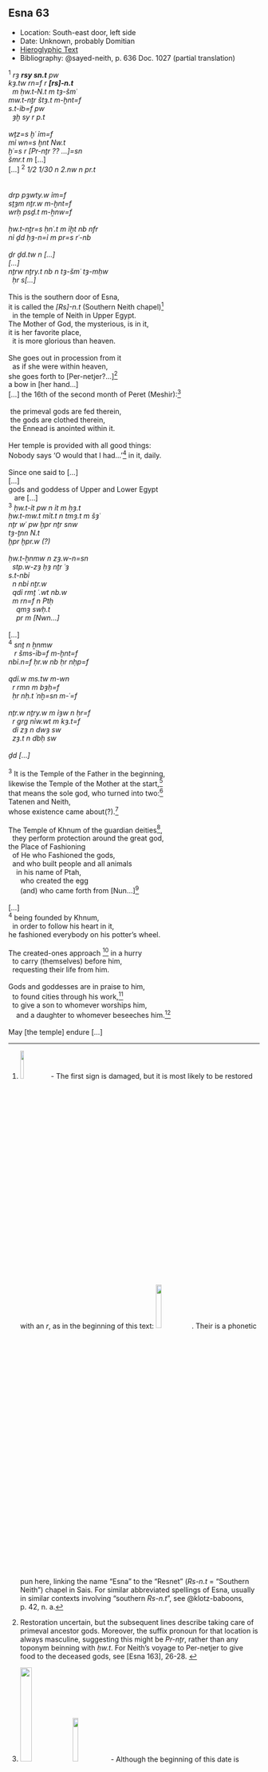 ## Esna 63 {-}

- Location: South-east door, left side
- Date: Unknown, probably Domitian
- [Hieroglyphic Text](https://www.ifao.egnet.net/uploads/publications/enligne/Temples-Esna002.pdf#page=208){target="_blank"}
- Bibliography: @sayed-neith, p. 636 Doc. 1027 (partial translation)

<style>
  .col2 {
    columns: 2 300px;         /* number of columns and width in pixels*/
    -webkit-columns: 2 300px; /* chrome, safari */
    -moz-columns: 2 300px;    /* firefox */
    -webkit-column-break-inside: avoid;
    -page-break-inside: avoid;
    -break-inside: avoid;
  }

</style>


<div class="col2">

| ^1^ *rȝ* ***rsy sn.t*** *pw  *
| *kȝ.tw rn=f r* ***[rs]-n.t***   
|   *m ḥw.t-N.t m tȝ-šmʿ  *
| *mw.t-nṯr štȝ.t m-ḫnt=f  *
| *s.t-ỉb=f pw  *
|   *ȝḫ sy r p.t  *
|
| *wṯz=s ḫʿ ỉm=f  *
| *mỉ wn=s ḫnt Nw.t  *
| *ḫʿ=s r [Pr-nṯr ?? ...]=sn  *
| *šmr.t m  * [...]
| [...] ^2^ *1/2 1/30 n 2.nw n pr.t  *
|  
|    
| *drp pȝwty.w ỉm=f  *
| *sṯȝm nṯr.w m-ḫnt=f  *
| *wrḥ psḏ.t m-ẖnw=f  *
|
| *ḥw.t-nṯr=s ḥnʿ.t m ỉḫt nb nfr  *
| *nỉ ḏd ḥȝ-n=ỉ m pr=s rʿ-nb  *
|
| *ḏr ḏd.tw n [...]  *
| *[...]   *
| *nṯrw nṯry.t nb n tȝ-šmʿ tȝ-mḥw   *
|   *ḥr s[...]  *
|
| This is the southern door of Esna,
| it is called the *[Rs]-n.t* (Southern Neith chapel)[^fn-63-1]
|   in the temple of Neith in Upper Egypt.
| The Mother of God, the mysterious, is in it,
| it is her favorite place,
|   it is more glorious than heaven.
| 
| She goes out in procession from it
|   as if she were within heaven,
| she goes forth to [Per-netjer?...][^fn-63-2]
| a bow in [her hand...]
| [...] the 16th of the second month of Peret (Meshir):[^fn-63-3]
| 
|  the primeval gods are fed therein,
|  the gods are clothed therein,
|  the Ennead is anointed within it.
| 
| Her temple is provided with all good things:
| Nobody says 'O would that I had...'[^fn-63-4] in it, daily.
|
| Since one said to [...]
| [...]
| gods and goddess of Upper and Lower Egypt
|    are [...]

</div>

[^fn-63-1]: ![](images/63_1.png){width=12%} - The first sign is damaged, but it is most likely to be restored with an *r*, as in the beginning of this text: ![](images/63_2.png){width=15%}. Their is a phonetic pun here, linking the name "Esna" to the "Resnet" (*Rs-n.t* = "Southern Neith") chapel in Sais. For similar abbreviated spellings of Esna, usually in similar contexts involving "southern *Rs-n.t*", see @klotz-baboons, p. 42, n. a.
[^fn-63-2]: Restoration uncertain, but the subsequent lines describe taking care of primeval ancestor gods. Moreover, the suffix pronoun for that location is always masculine, suggesting this might be *Pr-nṯr*, rather than any toponym beinning with *ḥw.t*. For Neith's voyage to Per-netjer to give food to the deceased gods, see [Esna 163], 26-28.
<!-- to do: check Schott, RdE 19, 1967, 109, n. 7; apparently he restores both as Rsn.t-->
[^fn-63-3]: ![](images/63_3.png){width=22%}![](images/63_4.png){width=15%} - Although the beginning of this date is damaged, it appears to be: 1/2 + 1/30 = 15 + 1 = 16. However, there is no entry for 16 Meshir in the festival calendar from Esna. Rather, there is one ceremony for Neith on 8 Meshir (@sauneron-5, pp. 18-19, with n. d), and another specifically for Neith of Lower Egypt on 17 Meshir (ibid). The latter option seems most likely, since it appears to mention a "Festival of the Bow (*ḥb šmr.t*) for (*n* < *m* < *Mnw*) the Lady of Sais" ([Esna 55], 9; different translation by @sauneron-5, p. 19, n. e), and Neith specifically carries her bow in this text as well.

[^fn-63-4]: Note that this is precisely the phrase Neith herself says before creating Sais at the beginning of time *Esna* III, 2-6, 2; cf. @sauneron-5, p. 255, n. a. The same phrase is used for her temple in *Esna* VII, 587, 16; 634, 9.

<div class="col2">

| ^3^ *ḥw.t-ỉt pw n ỉt m ḥȝ.t  *
| *ḥw.t-mw.t mỉt.t n tmȝ.t m šȝʿ  *
| *nṯr wʿ pw ḫpr nṯr snw  *
| *tȝ-ṯnn N.t  *
| *ḫpr ḫpr.w (?) *
|   
| *ḥw.t-ẖnmw n zȝ.w-n=sn  *
|   *stp.w-zȝ ḥȝ nṯr ʿȝ  *
| *s.t-nbỉ *
|   *n nbỉ nṯr.w  *
|   *qdỉ rmṯ ʿ.wt nb.w  *
|   *m rn=f n Ptḥ  *
|     *qmȝ swḥ.t *
|     *pr m [Nwn...]  *
|
| [...]    
| ^4^ *snṯ n ẖnmw  *
|    *r šms-ỉb=f m-ḫnt=f  *
| *nbỉ.n=f ḥr.w nb ḥr nḥp=f  *
|   
| *qdỉ.w ms.tw m-wn  *
|   *r rmn m bȝḥ=f  *
|   *ḥr nḥ.t ʿnḫ=sn m-ʿ=f  *
|  
| *nṯr.w nṯry.w m ỉȝw n ḥr=f  *
|   *r grg nỉw.wt m kȝ.t=f  *
|   *dỉ zȝ n dwȝ sw  *
|   *zȝ.t n dbḥ sw  *
|   
| *ḏd [...]  *
|
| ^3^ It is the Temple of the Father in the beginning,
| likewise the Temple of the Mother at the start,[^fn-63-12]
| that means the sole god, who turned into two:[^fn-63-5]
| Tatenen and Neith,
| whose existence came about(?).[^fn-63-6]
| 
| The Temple of Khnum of the guardian deities[^fn-63-7],
|   they perform protection around the great god,
| the Place of Fashioning 
|   of He who Fashioned the gods,
|   and who built people and all animals
|     in his name of Ptah,
|       who created the egg 
|       (and) who came forth from [Nun...][^fn-63-8]
|       
| [...] 
| ^4^ being founded by Khnum,
|   in order to follow his heart in it,
| he fashioned everybody on his potter's wheel.
| 
| The created-ones approach [^fn-63-9] in a hurry
|   to carry (themselves) before him,
|   requesting their life from him.
| 
| Gods and goddesses are in praise to him,
|   to found cities through his work,[^fn-63-11]
|   to give a son to whomever worships him,
|     and a daughter to whomever beseeches him.[^fn-63-10]
|     
| May [the temple] endure [...]

</div>

[^fn-63-12]: Epithet of Neith immediately above this text: [Esna 62], 6.

[^fn-63-5]: ![](images/63_5.png){width=22%} - A frequent epithet at Esna, which appears to refer to a primeval Kematef serpent (Neith) creating a similar, ophidian demiurge  (Khnum-Tatenen); cf. @klotz-caesar, p. >>. The mother and father serpents are said to be indistinguishable in [Esna 65], 2.

[^fn-63-6]: ![](images/63_6.png){width=25%} - Thanks to acrophony, Tatenen (*TN*) and Neith (*NT*) can be written as palindromes, as in the paralel [Esna 104], 4. Elsewhere this happens with a vulture (*n*) and scarab (*t*) (e.g. [Esna 71],6; cf. @lieven-toricht), so it is less clear what the two scarabs are doing here. They either refer to each divinity, or this is the beginning of a standard epithet such as occurs in [Esna 104, 4]: *ḫpr ḫpr.w, ḫpr ḫprw nb m-ḫt [ḫpr=sn]*.

[^fn-63-7]: For these gods in general, cf. *goyon-gardiens.

[^fn-63-8]: For this epithet of Ptah, creator of the primeval egg, see @mendel-karnak, pp. 44-51. 

[^fn-63-9]: ![](images/63_7.png){width=10%} - *Wb* II, 142, 7, records a rare term spelled this way, meaning "to show respect." Those examples seem to be related to the verb *hỉms*, "to approach respectfully" (*Wb* II, 484,4-8), hence the present translation.

[^fn-63-10]: For this and similar epithets at Esna, cf. @klotz-baboons, pp. 38-39, n. c.

[^fn-63-11]: Epithet of Khnum immediately above this text: [Esna 61], 6-7.